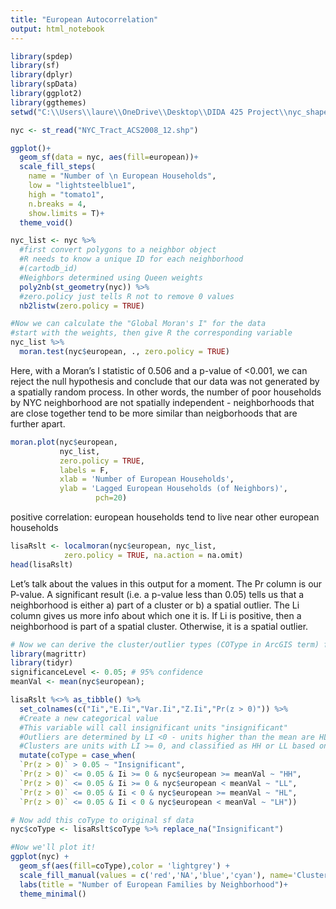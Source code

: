 ---
title: "European Autocorrelation"
output: html_notebook
---
```{r}
library(spdep)
library(sf)     
library(dplyr)   
library(spData) 
library(ggplot2)
library(ggthemes)
setwd("C:\\Users\\laure\\OneDrive\\Desktop\\DIDA 425 Project\\nyc_shapefile")
```

```{r}
nyc <- st_read("NYC_Tract_ACS2008_12.shp")
```
```{r}
ggplot()+
  geom_sf(data = nyc, aes(fill=european))+
  scale_fill_steps(
    name = "Number of \n European Households",
    low = "lightsteelblue1",
    high = "tomato1",
    n.breaks = 4,
    show.limits = T)+
  theme_void()
```
```{r}
nyc_list <- nyc %>% 
  #first convert polygons to a neighbor object
  #R needs to know a unique ID for each neighborhood    
  #(cartodb_id)
  #Neighbors determined using Queen weights
  poly2nb(st_geometry(nyc)) %>% 
  #zero.policy just tells R not to remove 0 values
  nb2listw(zero.policy = TRUE)
```

```{r}
#Now we can calculate the "Global Moran's I" for the data
#start with the weights, then give R the corresponding variable
nyc_list %>% 
  moran.test(nyc$european, ., zero.policy = TRUE)
```
Here, with a Moran's I statistic of 0.506 and a p-value of <0.001, we can reject the null hypothesis and conclude that our data was not generated by a spatially random process. In other words, the number of poor households by NYC neighborhood are not spatially independent - neighborhoods that are close together tend to be more similar than neigborhoods that are further apart. 
```{r}
moran.plot(nyc$european, 
           nyc_list, 
           zero.policy = TRUE, 
           labels = F,
           xlab = 'Number of European Households',
           ylab = 'Lagged European Households (of Neighbors)',
                   pch=20)
```
positive correlation: european households tend to live near other european households
```{r}
lisaRslt <- localmoran(nyc$european, nyc_list, 
            zero.policy = TRUE, na.action = na.omit)
head(lisaRslt)
```
Let's talk about the values in this output for a moment. The Pr column is our P-value. A significant result (i.e. a p-value less than 0.05) tells us that a neighborhood is either a) part of a cluster or b) a spatial outlier. The Li column gives us more info about which one it is. If Li is positive, then a neighborhood is part of a spatial cluster. Otherwise, it is a spatial outlier.
```{r}
# Now we can derive the cluster/outlier types (COType in ArcGIS term) for each spatial feature in the data
library(magrittr)
library(tidyr)
significanceLevel <- 0.05; # 95% confidence
meanVal <- mean(nyc$european);

lisaRslt %<>% as_tibble() %>%
  set_colnames(c("Ii","E.Ii","Var.Ii","Z.Ii","Pr(z > 0)")) %>%
  #Create a new categorical value
  #This variable will call insignificant units "insignificant"
  #Outliers are determined by LI <0 - units higher than the mean are HL and units lower than the mean are LH
  #Clusters are units with LI >= 0, and classified as HH or LL based on whether they are above or below the mean
  mutate(coType = case_when(
  `Pr(z > 0)` > 0.05 ~ "Insignificant",
  `Pr(z > 0)` <= 0.05 & Ii >= 0 & nyc$european >= meanVal ~ "HH",
  `Pr(z > 0)` <= 0.05 & Ii >= 0 & nyc$european < meanVal ~ "LL",
  `Pr(z > 0)` <= 0.05 & Ii < 0 & nyc$european >= meanVal ~ "HL",
  `Pr(z > 0)` <= 0.05 & Ii < 0 & nyc$european < meanVal ~ "LH"))

# Now add this coType to original sf data
nyc$coType <- lisaRslt$coType %>% replace_na("Insignificant")

#Now we'll plot it!
ggplot(nyc) +
  geom_sf(aes(fill=coType),color = 'lightgrey') +
  scale_fill_manual(values = c('red','NA','blue','cyan'), name='Clusters & \nOutliers') +
  labs(title = "Number of European Families by Neighborhood")+
  theme_minimal()
```

